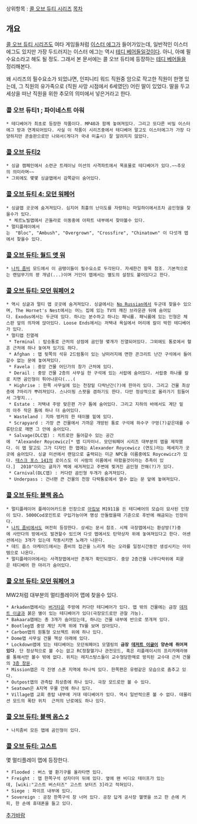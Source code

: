 상위항목 : [[콜 오브 듀티 시리즈]]
[[목차]]
== 개요 ==

[[콜 오브 듀티 시리즈]]도 여타 게임들처럼 [[이스터 에그]]가 들어가있는데, 일반적인 이스터 에그도 있지만 가장 두드러지는 이스터 에그는 역시 [[테디 베어]]들일것이다. 아니, 아예 필수요소라고 해도 될 정도. 그래서 본 문서에는 콜 오브 듀티에 등장하는 [[테디 베어]]들을 정리해본다.

왜 시리즈의 필수요소가 되었냐면, 인피니티 워드 직원중 암으로 작고한 직원이 한명 있는데, 그 직원의 유가족으로 (직원 사망 시점에서 6세였던) 어린 딸이 있었다. 딸을 두고 세상을 떠난 직원을 위한 추모의 의미에서 넣은거라고 한다.

=== 콜 오브 듀티1 ; 파이네스트 아워 ===
 
 * 테디베어가 최초로 등장한 작품이다. MP40과 함께 놓여져있다. 그리고 또다른 비밀 이스터에그 방과 연계되어있다. 사실 이 작품이 시리즈중에서 테디베어 말고도 이스터에그가 가장 다양하지만 콘솔판으로만 나와서(게다가 국내 미출시) 잘 알려지지 않았다. 


=== [[콜 오브 듀티2]] ===

 * 싱글 캠페인에서 소련군 트레이닝 미션의 사격파트에서 목표물로 테디베어가 있다.~~추모의 의미라며~~
 * 그외에도 몇몇 싱글맵에서 감쪽같이 숨어있다.

=== [[콜 오브 듀티 4: 모던 워페어]] ===
 * 싱글맵 곳곳에 숨겨져있다. 심지어 최흉의 난이도를 자랑하는 마일하이에서조차 곰인형을 찾을수가 있다.
  * 체르노빌맵에서 곤돌라로 이동중에 아파트 내부에서 찾아볼수 있다.
 * 멀티플레이에서는  "Bloc", "Ambush", "Overgrown", "Crossfire", "Chinatown" 이 다섯개 맵에서 찾을수 있다. 

=== [[콜 오브 듀티: 월드 앳 워]] ===
 * [[나치 좀비]] 모드에서 이 곰탱이들이 필수요소로 두각된다. 자세한건 항목 참조. 기본적으로는 랜덤무기의 꽝 개념(...)이며 거인이 맵에서는 별도의 설정도 붙어있다고 한다.

=== [[콜 오브 듀티: 모던 워페어 2]] ===
 * 역시 싱글과 멀티 맵 곳곳에 숨겨져있다. 싱글에서는 [[No Russian]]에서 두군데 찾을수 있으며, The Hornet's Nest에서는 어느 집에 있는 TV의 깨진 브라운관 뒤에 숨어있다. Exodus에서는 두군데 있다. 하나는 분수하고 하나는 패닉룸. 패닉룸에 있는 인형은 체스판 앞의 의자에 앉아있다. Loose Ends에서는 저택내 욕실에서 머리에 칼이 박힌 테디베어가 있다.
 * 멀티맵 진열례
  * Terminal : 탑승통로 근처의 상점에 곰인형 몇개가 진열되어있다. 그외에도 통로에서 혈흔 근처에 하나 놓여져 있기도 하다.
  * Afghan : 맵 뒷쪽의 석유 2드럼통이 있는 낭떠러지에 면한 콘크리트 난간 구석에서 들어갈수 없는 문에 놓여져있다.
  * Favela : 중앙 건물 어딘가의 창가 근처에 있다. 
  * Derail : 중앙 건물 2층의 사무실 한 구석에 있는 서랍에 숨어있다. 서랍중 하나를 칼로 치면 곰인형이 튀어나온다(...(
  * Highrise : 한쪽 사무실에 있는 천장밑 다락난간(?)에 한마리 있다. 그리고 건물 최상층에 7마리가 뿌려져있다. 스나이핑 스팟을 겸하기도 한다. 다만 정상적으로 올라가기 힘들어서 그렇지...
  * Estate : 저택내 주방 맞은편 가구 틈에 숨어있다. 그리고 지하의 바에서도 계단 밑의 아주 작은 틈에 하나 더 숨어있다.
  * Wasteland : 지하 벙커의 한 테이블 밑에 있다.
  * Scrapyard : 가장 큰 건물에서 가까운 개방된 통로 구석에 하수구 구멍(?)같은데를 수류탄으로 깨면 그 안에 숨어있다. 
  * Salvage(DLC맵) : 치트로만 들어갈수 있는 공간에  "Alexander Roycewicz[* 맵 디자이너. 모던워페어 시리즈 대부분의 맵을 제작했다. 이 맵 말고도 그가 디자인 한 맵에는 Alexander Roycewicz (연도)라는 메세지가 곳곳에 숨어있다. 싱글 미션에서 랜덤으로 출력되는 미군 NPC들 이름중에도 Roycewicz가 있다. [[태스크 포스 141]]의 로이스도 이 사람의 이름에서 따왔을것이라는 추측이 있다.]  2010"이라는 글자가 벽에 새겨져있고 주변에 찢겨진 곰인형 잔해(?)가 있다.
  * Carnival(DLC맵) : 커다란 곰인형 두개가 숨겨져있다. 
  * Underpass : 건너편 큰 건물의 천장 다락통로에서 열수 없는 문 앞에 놓여져있다. 

=== [[콜 오브 듀티: 블랙 옵스]] ===

 * 멀티플레이어 플레이어카드용 인장으로 [[아킴보]] M1911을 든 테디베어의 모습이 묘사된 인장이 있다. 5000Cod포인트로 구입가능이며 명성 안돌렸을때 기준으로 후반에 해금되는 인장이다.
 * [[나치 좀비]]에서도 여전히 등장한다. 상세는 문서 참조. 시체 극장맵에서는 환상방(?)중에 사만다의 방에서도 발견할수 있드며 다섯 맵에서도 탄약상자 위에 놓여져있다고 한다. 어센션에서는 3개가 있는데 작동시키면 노래가 나온다.
 * 데드 옵스 아케이드에서는 좀비의 접근을 느리게 하는 오라를 일정시간동안 생성시키는 아이템으로 나온다. 
 * 멀티플레이어에서는 사격장맵에서만 존재가 확인되었다. 중앙 2층건물 나무다락위에 피묻은 테디베어 한 마리가 숨어있다.

=== [[콜 오브 듀티: 모던 워페어 3]] ===
MW2처럼 대부분의 멀티플레이어 맵에 찾을수 있다.
 * Arkaden맵에서는 [[버거타운]] 주방에 커다란 테디베어가 있다. 맵 밖의 건물에는 금장 [[데저트 이글]]과 붉은 별이 있는 테디베어가 있다(극장모드로만 관찰 가능). 
 * Bakaara맵에는 총 3개가 숨어있는데, 하나는 건물 내부에 반으로 쪼개져 있다.
 * Bootleg맵 중앙 계단 지역 위에 TV를 보며 앉아있다.
 * Carbon맵의 원통형 오브젝트 위에 하나 있다.
 * Dome맵 사무실 건물 책상 아래에 있다. 
 * Lockdown맵에 있는 테디베어는 모던워페어1 모델링의 '''금장 [[데저트 이글]]이 양손에 쥐어져 있다'''. 단 정상적으로 볼 수는 없고 RC정찰헬기나 관전모드, 혹은 리플레이시의 프리카메라뷰를 통해서만 볼수 밖에 없다. 위치는 레지스탕스들이 교수형당한채로 방치된 교수대 근처 건물의 [http://www.youtube.com/watch?v=Ffm6TeMVG94 3층 창문].  
 * Mission맵은 각 진영 스폰 지역에 하나씩 있다. 한쪽편은 유령같은 모습으로 춤추고 있다.
 * Outpost맵의 관측탑 최상층에 하나 있다. 극장 모드로만 볼 수 있다.
 * Seatown은 A지역 우물 안에 하나 있다.
 * Village맵 교회 종탑 내부에 거대 테디베어가 있다. 역시 일반적으론 볼 수 없다. 데몰리션 모드의 폭탄 위치  근처의 난로에도 하나 있다.

=== [[콜 오브 듀티: 블랙 옵스 2]] ===
 * 나치좀비 모든 맵에 곰인형이 있다.

=== [[콜 오브 듀티: 고스트]] ===
몇 멀티플레이 맵에 등장한다.
 * Flooded : 버스 옆 환기구를 올라타면 있다.
 * Freight : 맵 한쪽구석 상자더미 뒤에 있다. 옆에 왠 비디오 테이프가 있는데, [wiki:"고스트 버스터즈" 고스트 보터즈 3]라고 적혀있다.
 * Siege : 파이프 내부에 있다.
 * Sovereign : 공장 한쪽구석 창 너머 있다. 공장 답게 공사장 헬멧을 쓰고 한 손에 커피, 한 손에 휴대폰을 들고 있다.

[[추가바람]]
